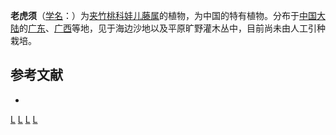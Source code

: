 {{Speciesbox 
| taxon = Tylophora arenicola
| authority = Merr.
}}
'''老虎须'''（[[学名|学名]]：{{lang|la|''Tylophora arenicola''}}）为[[夹竹桃科|夹竹桃科]][[娃儿藤属|娃儿藤属]]的植物，为中国的特有植物。分布于[[中国大陆|中国大陆]]的[[广东|广东]]、[[广西|广西]]等地，见于海边沙地以及平原旷野灌木丛中，目前尚未由人工引种栽培。

== 参考文献 ==
<div class="references-small">
* {{cite web| url =http://www.bioinfo.cn/db05/KmzwSpecies.php?action=view&id=1641| title =老虎须| work =《中国高等植物数据库全库》| publisher =中国科学院微生物研究所| author =昆明植物研究所| accessdate =2009-02-22| deadurl =yes| archiveurl =https://web.archive.org/web/20160305055304/http://www.bioinfo.cn/db05/KmzwSpecies.php?action=view&id=1641| archivedate =2016-03-05}}
</div>
{{Taxonbar}}

[[Category:娃儿藤属|L]]
[[Category:中國特有植物|L]]
[[Category:广东植物|L]]
[[Category:广西植物|L]]
